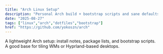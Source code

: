 ```yaml
---
title: "Arch Linux Setup"
description: "Personal Arch build + bootstrap scripts and sane defaults. Minimal, reproducible, dotfiles-friendly."
date: "2025-08-27"
tags: ["linux","arch","dotfiles","bootstrap"]
href: "https://github.com/yokoszn/arch"
---
```


A lightweight Arch setup: install notes, package lists, and bootstrap scripts. A good base for tiling WMs or Hyprland-based desktops.
